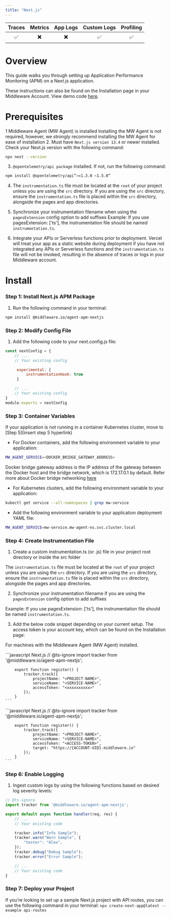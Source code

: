 ```yaml
---
title: "Next.js"
---
```

<a target="_blank" href="https://www.npmjs.com/package/@middleware.io/agent-apm-nextjs">
    <span style={{
        background: "url(https://img.shields.io/npm/v/%40middleware.io%2Fagent-apm-nextjs) no-repeat",
        width: "125px",
        height: "20px",
        display: "inline-block",
    }}/>
</a>

| Traces | Metrics | App Logs | Custom Logs | Profiling |
| :----: | :-----: | :------: | :---------: | :-------: |
| ✅ | ✖️ | ✖️ | ✅ | ✅ |


# Overview

This guide walks you through setting up Application Performance Monitoring (APM) on a Next.js application. 

These instructions can also be found on the Installation page in your Middleware Account. View demo code [here](https://github.com/middleware-labs/demo-apm/tree/master/nextjs).

# Prerequisites

1 Middleware Agent (MW Agent) is installed
<Note> Installing the MW Agent is not required, however, we strongly recommend installing the MW Agent for ease of installation </Note>
2. Must have `Next.js version 13.4` or newer installed. Check your Next.js version with the following command:
```bash Shell
npx next --version
```
3. `@opentelemetry/api package` installed. If not, run the following command:
```bash Shell
npm install @opentelemetry/api”>=1.3.0 <1.5.0”
```

4. The `instrumentation.ts` file must be located at the `root` of your project unless you are using the `src` directory. If you are using the `src` directory, ensure the `instrumentation.ts` file is placed within the `src` directory, alongside the pages and app directories.

5. Synchronize your instrumentation filename when using the `pagesExtension` config option to add suffixes
<Note> Example: If you use pagesExtension: ['ts'], the instrumentation file should be named `instrumentation.ts`. </Note>

6. Integrate your APIs or Serverless functions prior to deployment. Vercel will treat your app as a static website during deployment if you have not integrated any APIs or Serverless functions and the `instrumentation.ts` file will not be invoked, resulting in the absence of traces or logs in your Middleware account. 

# Install

### Step 1: Install Next.js APM Package

1. Run the following command in your terminal:
```bash Shell 
npm install @middleware.io/agent-apm-nextjs
```

### Step 2: Modify Config File

1. Add the following code to your next.config.js file:

```javascript Next.js
const nextConfig = {
    // ...
    // Your existing config

     experimental: {
         instrumentationHook: true
     }

    // ...
    // Your existing config
}
module.exports = nextConfig
```
### Step 3: Container Variables

<Warning>If your application is not running in a container Kubernetes cluster, move to [Step 5](insert step 5 hyperlink)</Warning> 

* For Docker containers, add the following environment variable to your application:

```bash Shell
MW_AGENT_SERVICE=<DOCKER_BRIDGE_GATEWAY_ADDRESS>
```
<Note> Docker bridge gateway address is the IP address of the gateway between the Docker host and the bridge network, which is 172.17.0.1 by default. 
Refer more about Docker bridge networking [here](https://docs.docker.com/network/network-tutorial-standalone/) </Note>

* For Kubernetes clusters, add the following environment variable to your application:
```bash Shell
kubectl get service --all-namespaces | grep mw-service
```
* Add the following environment variable to your application deployment YAML file:

```bash Shell
MW_AGENT_SERVICE=mw-service.mw-agent-ns.svc.cluster.local
```

### Step 4: Create Instrumentation File

1. Create a custom instrumentation.ts (or .js) file in your project root directory or inside the src folder

<Warning>The `instrumentation.ts` file must be located at the `root` of your project unless you are using the `src` directory. If you are using the `src` directory, ensure the `instrumentation.ts` file is placed within the `src` directory, alongside the pages and app directories.</Warning>

2. Synchronize your instrumentation filename if you are using the `pagesExtension` config option to add suffixes

<Note> Example: If you use pagesExtension: ['ts'], the instrumentation file should be named `instrumentation.ts`. </Note>

3. Add the below code snippet depending on your current setup. The access token is your account key, which can be found on the Installation page:

For machines with the Middleware Agent (MW Agent) installed.

<Tabs>
  <Tab title="MW Agent Installed">
    ```javascript Next.js
        // @ts-ignore
        import tracker from '@middleware.io/agent-apm-nextjs';

        export function register() {
            tracker.track({
                projectName: "<PROJECT-NAME>",
                serviceName: "<SERVICE-NAME>",
                accessToken: "<xxxxxxxxxx>"
            });
        }
    ```
  </Tab>
  <Tab title="MW Agent NOT Installed">
    ```javascript Next.js
        // @ts-ignore
        import tracker from '@middleware.io/agent-apm-nextjs';

        export function register() {
            tracker.track({
                projectName: "<PROJECT-NAME>",
                serviceName: "<SERVICE-NAME>",
                accessToken: "<ACCESS-TOKEN>",
                target: "https://{ACCOUNT-UID}.middleware.io"
            });
        }
    ```
  </Tab>
</Tabs>

### Step 6: Enable Logging
1. Ingest custom logs by using the following functions based on desired log severity levels:

```javascript Next.js
// @ts-ignore
import tracker from '@middleware.io/agent-apm-nextjs';

export default async function handler(req, res) {
    // ...
    // Your existing code

    tracker.info("Info Sample");
    tracker.warn("Warn Sample", {
        "tester": "Alex",
    });
    tracker.debug("Debug Sample");
    tracker.error("Error Sample");

    // ...
    // Your existing code
}
```

### Step 7: Deploy your Project

<Note>If you’re looking to set up a sample Next.js project with API routes, you can use the following command in your terminal: `npx create-next-app@latest --example api-routes`</Note>






